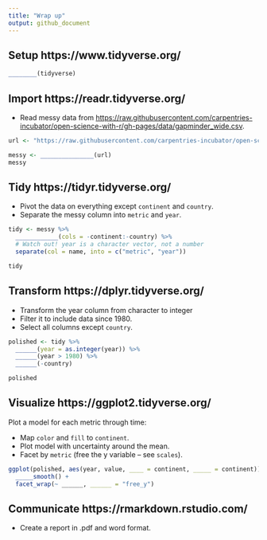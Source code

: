 ```yaml
---
title: "Wrap up"
output: github_document
---
```


## Setup https://www.tidyverse.org/

```r
________(tidyverse)
```

## Import https://readr.tidyverse.org/

* Read messy data from <https://raw.githubusercontent.com/carpentries-incubator/open-science-with-r/gh-pages/data/gapminder_wide.csv>.

```r
url <- "https://raw.githubusercontent.com/carpentries-incubator/open-science-with-r/gh-pages/data/gapminder_wide.csv"

messy <- _______________(url)
messy
```

## Tidy https://tidyr.tidyverse.org/

* Pivot the data on everything except `continent` and `country`.
* Separate the messy column into `metric` and `year`.

```r
tidy <- messy %>% 
  ____________(cols = -continent:-country) %>% 
  # Watch out! year is a character vector, not a number
  separate(col = name, into = c("metric", "year"))

tidy
```



## Transform https://dplyr.tidyverse.org/

* Transform the year column from character to integer
* Filter it to include data since 1980.
* Select all columns except `country`.

```r
polished <- tidy %>% 
  ______(year = as.integer(year)) %>%
  ______(year > 1980) %>% 
  ______(-country)

polished
```

## Visualize https://ggplot2.tidyverse.org/

Plot a model for each metric through time:

* Map `color` and `fill` to `continent`.
* Plot model with uncertainty around the mean.
* Facet by `metric` (free the y variable -- see `scales`).

```r
ggplot(polished, aes(year, value, ____ = continent, _____ = continent)) +
  _____smooth() +
  facet_wrap(~ ______, ______ = "free_y")
```



## Communicate https://rmarkdown.rstudio.com/

* Create a report in .pdf and word format.

